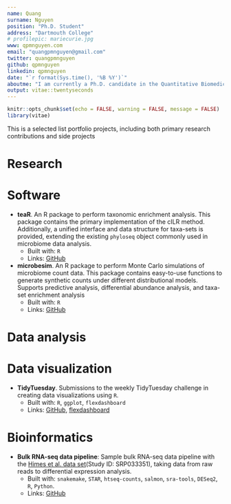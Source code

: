 ```yaml
---
name: Quang
surname: Nguyen
position: "Ph.D. Student"
address: "Dartmouth College"
# profilepic: mariecurie.jpg
www: qpmnguyen.com
email: "quangpmnguyen@gmail.com"
twitter: quangpmnguyen
github: qpmnguyen
linkedin: qpmnguyen
date: "`r format(Sys.time(), '%B %Y')`"
aboutme: "I am currently a Ph.D. candidate in the Quantitative Biomedical Sciences program at Dartmouth College. I develop statistical tool for incorporating microbial function in epidemiological microbiome-outcome analyses. Looking for any opportunities in statistics, bioinformatics and epidemiology"
output: vitae::twentyseconds
---
```


```r
knitr::opts_chunk$set(echo = FALSE, warning = FALSE, message = FALSE)
library(vitae)
```

This is a selected list portfolio projects, including both primary research contributions and side projects 

# Research    

# Software   
  * **teaR**. An R package to perform taxonomic enrichment analysis. This package contains the primary implementation of the cILR method. Additionally, a unified interface and data structure for taxa-sets is provided, extending the existing `phyloseq` object commonly used in microbiome data analysis. 
    * Built with: `R` 
    * Links: [GitHub](https://github.com/qpmnguyen/teaR)
  * **microbesim**. An R package to perform Monte Carlo simulations of microbiome count data. This package contains easy-to-use functions to generate synthetic counts under different distributional models. Supports predictive analysis, differential abundance analysis, and taxa-set enrichment analysis
      * Built with: `R`
      * Links: [GitHub](https://github.com/qpmnguyen/microbesim)

# Data analysis    
# Data visualization  
  * **TidyTuesday**. Submissions to the weekly TidyTuesday challenge in creating data visualizations using `R`.
    * Built with: `R`, `ggplot`, `flexdashboard`
    * Links: [GitHub](https://github.com/qpmnguyen/qn_tidytuesday), [flexdashboard](https://www.qpmnguyen.com/extras/flexdash.html)

# Bioinformatics    
  - **Bulk RNA-seq data pipeline**: Sample bulk RNA-seq data pipeline with the [Himes et al. data set](https://journals.plos.org/plosone/article?id=10.1371/journal.pone.0099625)(Study ID: SRP033351), taking data from raw reads to differential expression analysis.  
    - Built with: `snakemake`, `STAR`, `htseq-counts`, `salmon`, `sra-tools`, `DESeq2`, `R`, `Python`. 
    - Links: [GitHub](https://github.com/qpmnguyen/rna_seq_pipeline)  

